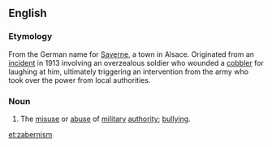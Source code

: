 ==English==

===Etymology===
From the German name for [[Wikipedia:Saverne|Saverne]], a town in Alsace. Originated from an [[Wikipedia:Saverne Affair|incident]] in 1913 involving an overzealous soldier who wounded a [[cobbler]] for laughing at him, ultimately triggering an intervention from the army who took over the power from local authorities.

===Noun===
{{en-noun|-}}

# {{context|obsolete}} The [[misuse]] or [[abuse]] of [[military]] [[authority]]; [[bullying]].

[[et:zabernism]]